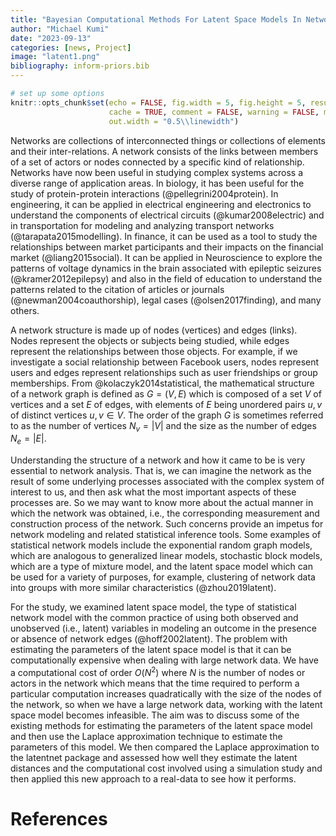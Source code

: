 ```yaml
---
title: "Bayesian Computational Methods For Latent Space Models In Networks"
author: "Michael Kumi"
date: "2023-09-13"
categories: [news, Project]
image: "latent1.png"
bibliography: inform-priors.bib
---
```


```r
# set up some options
knitr::opts_chunk$set(echo = FALSE, fig.width = 5, fig.height = 5, results = "hide", 
                      cache = TRUE, comment = FALSE, warning = FALSE, message = FALSE, 
                      out.width = "0.5\\linewidth")
```


Networks are collections of interconnected things or collections of elements and their inter-relations. A network consists of the links between members of a set of actors or nodes connected by a specific kind of relationship. Networks have now been useful in studying complex systems across a diverse range of application areas. In biology, it has been useful for the study of protein-protein interactions (@pellegrini2004protein). In engineering, it can be applied in electrical engineering and electronics to understand the components of electrical circuits (@kumar2008electric) and in transportation for modeling and analyzing transport networks (@tarapata2015modelling). In finance, it can be used as a tool to study the relationships between market participants and their impacts on the financial market (@liang2015social). It can be applied in Neuroscience to explore the patterns of voltage dynamics in the brain associated with epileptic seizures (@kramer2012epilepsy) and also in the field of education to understand the patterns related to the citation of articles or journals (@newman2004coauthorship), legal cases (@olsen2017finding), and many others.

A network structure is made up of nodes (vertices) and edges (links). Nodes represent the objects or subjects being studied, while edges represent the relationships between those objects. For example, if we investigate a social relationship between Facebook users, nodes represent users and edges represent relationships such as user friendships or group memberships. From @kolaczyk2014statistical, the mathematical structure of a network graph is defined as $G = (V, E)$ which is composed of a set $V$ of vertices and a set $E$ of edges, with elements of $E$ being unordered pairs ${u, v}$ of distinct vertices $u, v \in V$. The order of the graph $G$ is sometimes referred to as the number of vertices $N_v = |V|$ and the size as the number of edges $N_e = |E|$.

Understanding the structure of a network and how it came to be is very essential to network analysis. That is, we can imagine the network as the result of some underlying processes associated with the complex system of interest to us, and then ask what the most important aspects of these processes are. So we may want to know more about the actual manner in which the network was obtained, i.e., the corresponding measurement and construction process of the network. Such concerns provide an impetus for network modeling and related statistical inference tools. Some examples of statistical network models include the exponential random graph models, which are analogous to generalized linear models, stochastic block models, which are a type of mixture model, and the latent space model which can be used for a variety of purposes, for example, clustering of network data into groups with more similar characteristics (@zhou2019latent). 

For the study, we examined latent space model, the type of statistical network model with the common practice of using both observed and unobserved (i.e., latent) variables in modeling an outcome in the presence or absence of network edges (@hoff2002latent). The problem with estimating the parameters of the latent space model is that it can be computationally expensive when dealing with large network data. We have a computational cost of order $O\left(N^2\right)$ where $N$ is the number of nodes or actors in the network which means that the time required to perform a particular computation increases quadratically with the size of the nodes of the network, so when we have a large network data, working with the latent space model becomes infeasible. The aim was to discuss some of the existing methods for estimating the parameters of the latent space model and then use the Laplace approximation technique to estimate the parameters of this model. We then compared the Laplace approximation to the latentnet package and assessed how well they estimate the latent distances and the computational cost involved using a simulation study and then applied this new approach to a real-data to see how it performs.


# References 
